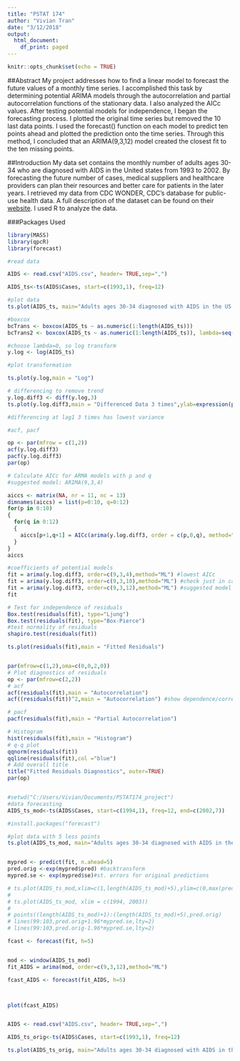 ```yaml
---
title: "PSTAT 174"
author: "Vivian Tran"
date: "3/12/2018"
output:
  html_document:
    df_print: paged
---
```


```r
knitr::opts_chunk$set(echo = TRUE)
```

##Abstract 
My project addresses how to find a linear model to forecast the future values of a monthly time series. I accomplished this task by determining potential ARIMA models through the autocorrelation and partial autocorrelation functions of the stationary data. I also analyzed the AICc values. After testing potential models for independence, I began the forecasting process. I plotted the original time series but removed the 10 last data points. I used the forecast() function on each model to predict ten points ahead and plotted the prediction onto the time series. Through this method, I concluded that an ARIMA(9,3,12) model created the closest fit to the ten missing points.


##Introduction
My data set contains the monthly number of adults ages 30-34 who are diagnosed with AIDS in the United states from 1993 to 2002. By forecasting the future number of cases, medical suppliers and healthcare providers can plan their resources and better care for patients in the later years. I retrieved my data from CDC WONDER, CDC’s database for public-use health data. A full description of the dataset can be found on their [website](https://wonder.cdc.gov/wonder/help/aids.html). I used R to analyze the data.

###Packages Used
```r
library(MASS)
library(qpcR)
library(forecast)
```


```r
#read data

AIDS <- read.csv("AIDS.csv", header= TRUE,sep=",")

AIDS_ts<-ts(AIDS$Cases, start=c(1993,1), freq=12)
```

```r
#plot data
ts.plot(AIDS_ts, main="Adults ages 30-34 diagnosed with AIDS in the US, 1993-2002, monthly", ylab="Number of cases", xlab="time")
```

```r
#boxcox
bcTrans <- boxcox(AIDS_ts ~ as.numeric(1:length(AIDS_ts)))
bcTrans2 <- boxcox(AIDS_ts ~ as.numeric(1:length(AIDS_ts)), lambda=seq(-.5,.5, len=100))
```

```r
#choose lambda=0, so log transform
y.log <- log(AIDS_ts) 

#plot transformation

ts.plot(y.log,main = "Log")
```

```r
# differencing to remove trend
y.log.diff3 <- diff(y.log,3)
ts.plot(y.log.diff3,main = "Differenced Data 3 times",ylab=expression(paste(nabla,y)))

#differencing at lag1 3 times has lowest variance
```

```r
#acf, pacf

op <- par(mfrow = c(1,2))
acf(y.log.diff3)
pacf(y.log.diff3)
par(op)
```

```r
# Calculate AICc for ARMA models with p and q 
#suggested model: ARIMA(9,3,4)

aiccs <- matrix(NA, nr = 11, nc = 13)
dimnames(aiccs) = list(p=0:10, q=0:12)
for(p in 0:10)
{
  for(q in 0:12)
  {
    aiccs[p+1,q+1] = AICc(arima(y.log.diff3, order = c(p,0,q), method="ML"))
  }
}
aiccs
```

```r
#coefficients of potential models
fit = arima(y.log.diff3, order=c(9,3,4),method="ML") #lowest AICc
fit = arima(y.log.diff3, order=c(9,3,10),method="ML") #check just in case
fit = arima(y.log.diff3, order=c(9,3,12),method="ML") #suggested model by ACF/PACF
fit
```

```r
# Test for independence of residuals
Box.test(residuals(fit), type="Ljung")
Box.test(residuals(fit), type="Box-Pierce")
#test normality of residuals
shapiro.test(residuals(fit))

ts.plot(residuals(fit),main = "Fitted Residuals")


par(mfrow=c(1,2),oma=c(0,0,2,0))
# Plot diagnostics of residuals
op <- par(mfrow=c(2,2))
# acf
acf(residuals(fit),main = "Autocorrelation")
acf((residuals(fit))^2,main = "Autocorrelation") #show dependence/correlation between squartes;typical; use non-linear models 

# pacf
pacf(residuals(fit),main = "Partial Autocorrelation")

# Histogram
hist(residuals(fit),main = "Histogram")
# q-q plot
qqnorm(residuals(fit))
qqline(residuals(fit),col ="blue")
# Add overall title
title("Fitted Residuals Diagnostics", outer=TRUE)
par(op)



```

```r
#setwd("C:/Users/Vivian/Documents/PSTAT174_project")
#data forecasting 
AIDS_ts_mod<-ts(AIDS$Cases, start=c(1994,1), freq=12, end=c(2002,7))
```



```r
#install.packages("forecast")

#plot data with 5 less points
ts.plot(AIDS_ts_mod, main="Adults ages 30-34 diagnosed with AIDS in the US, 1994-2002, monthly", ylab="Number of cases", xlab="time")


mypred <- predict(fit, n.ahead=5)
pred.orig <-exp(mypred$pred) #backtransform
mypred.se <- exp(mypred$se)#st. errors for original predictions

# ts.plot(AIDS_ts_mod,xlim=c(1,length(AIDS_ts_mod)+5),ylim=c(0,max(pred.orig+1.96*mypred.se)))
# 
# ts.plot(AIDS_ts_mod, xlim = c(1994, 2003))
# 
# points((length(AIDS_ts_mod)+1):(length(AIDS_ts_mod)+5),pred.orig)
# lines(99:103,pred.orig+1.96*mypred.se,lty=2)
# lines(99:103,pred.orig-1.96*mypred.se,lty=2)

fcast <- forecast(fit, h=5)


mod <- window(AIDS_ts_mod)
fit_AIDS = arima(mod, order=c(9,3,12),method="ML")

fcast_AIDS <- forecast(fit_AIDS, h=5)



plot(fcast_AIDS)


AIDS <- read.csv("AIDS.csv", header= TRUE,sep=",")

AIDS_ts_orig<-ts(AIDS$Cases, start=c(1993,1), freq=12)

ts.plot(AIDS_ts_orig, main="Adults ages 30-34 diagnosed with AIDS in the US, 1993-2002, monthly", ylab="Number of cases", xlab="time")
```
